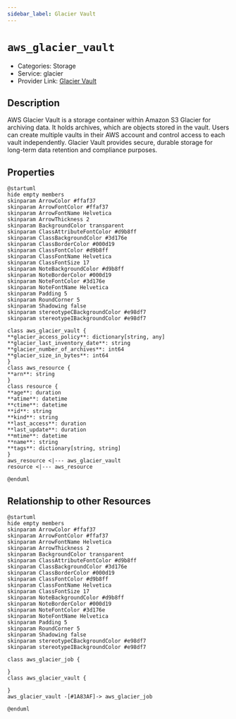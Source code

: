 ```yaml
---
sidebar_label: Glacier Vault
---
```


# `aws_glacier_vault`

- Categories: Storage
- Service: glacier
- Provider Link: [Glacier Vault](https://docs.aws.amazon.com/amazonglacier/latest/dev/working-with-vaults.html)

## Description
AWS Glacier Vault is a storage container within Amazon S3 Glacier for archiving data. It holds archives, which are objects stored in the vault. Users can create multiple vaults in their AWS account and control access to each vault independently. Glacier Vault provides secure, durable storage for long-term data retention and compliance purposes.

## Properties
<ZoomPanPinch>

```kroki imgType="plantuml" imgAlt="Diagram of Glacier Vault data model"
@startuml
hide empty members
skinparam ArrowColor #ffaf37
skinparam ArrowFontColor #ffaf37
skinparam ArrowFontName Helvetica
skinparam ArrowThickness 2
skinparam BackgroundColor transparent
skinparam ClassAttributeFontColor #d9b8ff
skinparam ClassBackgroundColor #3d176e
skinparam ClassBorderColor #000d19
skinparam ClassFontColor #d9b8ff
skinparam ClassFontName Helvetica
skinparam ClassFontSize 17
skinparam NoteBackgroundColor #d9b8ff
skinparam NoteBorderColor #000d19
skinparam NoteFontColor #3d176e
skinparam NoteFontName Helvetica
skinparam Padding 5
skinparam RoundCorner 5
skinparam Shadowing false
skinparam stereotypeCBackgroundColor #e98df7
skinparam stereotypeIBackgroundColor #e98df7

class aws_glacier_vault {
**glacier_access_policy**: dictionary[string, any]
**glacier_last_inventory_date**: string
**glacier_number_of_archives**: int64
**glacier_size_in_bytes**: int64
}
class aws_resource {
**arn**: string
}
class resource {
**age**: duration
**atime**: datetime
**ctime**: datetime
**id**: string
**kind**: string
**last_access**: duration
**last_update**: duration
**mtime**: datetime
**name**: string
**tags**: dictionary[string, string]
}
aws_resource <|--- aws_glacier_vault
resource <|--- aws_resource

@enduml
```

</ZoomPanPinch>


## Relationship to other Resources
<ZoomPanPinch>

```kroki imgType="plantuml" imgAlt="Diagram of Glacier Vault resource relationships"
@startuml
hide empty members
skinparam ArrowColor #ffaf37
skinparam ArrowFontColor #ffaf37
skinparam ArrowFontName Helvetica
skinparam ArrowThickness 2
skinparam BackgroundColor transparent
skinparam ClassAttributeFontColor #d9b8ff
skinparam ClassBackgroundColor #3d176e
skinparam ClassBorderColor #000d19
skinparam ClassFontColor #d9b8ff
skinparam ClassFontName Helvetica
skinparam ClassFontSize 17
skinparam NoteBackgroundColor #d9b8ff
skinparam NoteBorderColor #000d19
skinparam NoteFontColor #3d176e
skinparam NoteFontName Helvetica
skinparam Padding 5
skinparam RoundCorner 5
skinparam Shadowing false
skinparam stereotypeCBackgroundColor #e98df7
skinparam stereotypeIBackgroundColor #e98df7

class aws_glacier_job {

}
class aws_glacier_vault {

}
aws_glacier_vault -[#1A83AF]-> aws_glacier_job

@enduml
```

</ZoomPanPinch>




